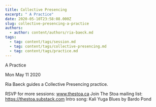 ```yaml
---
title: Collective Presencing
excerpt: " A Practice"
date: 2020-05-10T23:58:08.000Z
slug: collective-presencing-a-practice
authors:
  - author: content/authors/ria-baeck.md
tags:
  - tag: content/tags/session.md
  - tag: content/tags/collective-presencing.md
  - tag: content/tags/practice.md
---
```




 A Practice

Mon May 11 2020

Ria Baeck guides a Collective Presencing practice.

RSVP for more sessions: www.thestoa.ca
Join The Stoa mailing list: https://thestoa.substack.com
Intro song: Kali Yuga Blues by Bardo Pond


